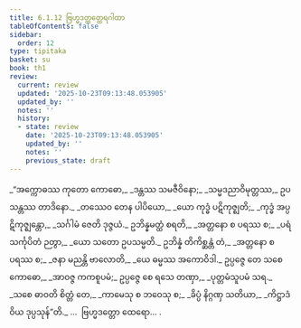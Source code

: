 ```yaml
---
title: 6.1.12 ဗြဟ္မဒတ္တတ္ထေရဂါထာ
tableOfContents: false
sidebar:
  order: 12
type: tipitaka
basket: su
book: th1
review:
  current: review
  updated: '2025-10-23T09:13:48.053905'
  updated_by: ''
  notes: ''
  history:
  - state: review
    date: '2025-10-23T09:13:48.053905'
    updated_by: ''
    notes: ''
    previous_state: draft
---
```



<ReviewStatus review={frontmatter.review} showDetails={true} />

<HypothesisAnnotation frontmatter={frontmatter} />

<DynamicBreadcrumb />

<Division number="441" book="th1" e="ch" v="19" p="288">

<Paragraph number="720" type="verses" book="th1">
_“အက္ကောဓဿ ကုတော ကောဓော,_  
_ဒန္တဿ သမဇီဝိနော;_  
_သမ္မဒညာဝိမုတ္တဿ,_  
ဥပသန္တဿ တာဒိနော._  

</Paragraph>

</Division>
<Division number="442" book="th1" e="ch" v="19" p="288">

<Paragraph number="721" type="verses" book="th1">
_တဿေဝ တေန ပါပိယော,_  
_ယော ကုဒ္ဓံ ပဋိကုဇ္ဈတိ;_  
_ကုဒ္ဓံ အပ္ပဋိကုဇ္ဈန္တော,_  
_သင်္ဂါမံ ဇေတိ ဒုဇ္ဇယံ._  

</Paragraph>

</Division>
<Division number="443" book="th1" e="ch" v="19" p="288">

<Paragraph number="722" type="verses" book="th1">
ဥဘိန္နမတ္ထံ စရတိ,_  
_အတ္တနော စ ပရဿ စ;_  
_ပရံ သင်္ကုပိတံ ဉတွာ,_  
_ယော သတော ဥပသမ္မတိ._  

</Paragraph>

</Division>
<Division number="444" book="th1" e="ch" v="19" p="288">

<Paragraph number="723" type="verses" book="th1">
ဥဘိန္နံ တိကိစ္ဆန္တံ တံ,_  
_အတ္တနော စ ပရဿ စ;_  
_ဇနာ မညန္တိ ဗာလောတိ,_  
_ယေ ဓမ္မဿ အကောဝိဒါ._  

</Paragraph>

</Division>
<Division number="445" book="th1" e="ch" v="19" p="288">

<Paragraph number="724" book="th1">
ဥပ္ပဇ္ဇေ တေ သစေ ကောဓော,_  
_အာဝဇ္ဇ ကကစူပမံ;_  
ဥပ္ပဇ္ဇေ စေ ရသေ တဏှာ,_  
_ပုတ္တမံသူပမံ သရ._  

</Paragraph>

</Division>
<Division number="446" book="th1" e="ch" v="19" p="288">

<Paragraph number="725" type="verses" book="th1">
_သစေ ဓာဝတိ စိတ္တံ တေ,_  
_ကာမေသု စ ဘဝေသု စ;_  
_ခိပ္ပံ နိဂ္ဂဏှ သတိယာ,_  
_ကိဋ္ဌာဒံ ဝိယ ဒုပ္ပသုန်”တိ._  


</Paragraph>
</Division>

<Paragraph number="726" type="center" book="th1">
…  ဗြဟ္မဒတ္တော ထေရော… .
</Paragraph>
